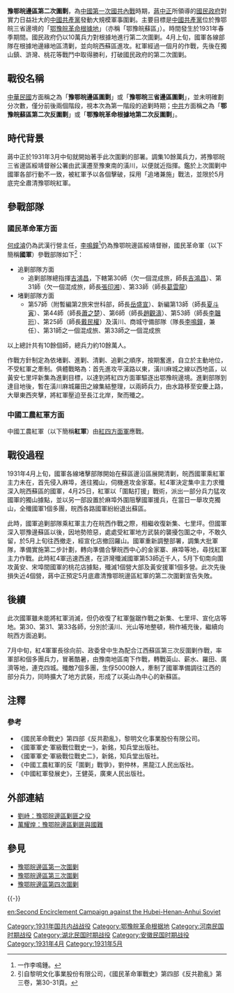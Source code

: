 {{Infobox Military Conflict
|conflict=豫鄂皖邊區第二次圍剿
|partof=[[第一次国共内战|第一次国共内战]]
|image=
|caption=[[豫|豫]]、[[湖北省|鄂]]、[[皖|皖]]三省在中國的位置圖
|date=1931年4月－5月
|place=[[豫|豫]]、[[湖北省|鄂]]、[[皖|皖]]
|result=紅軍勝利
|combatant1=[[File:Flag_of_the_Republic_of_China_Army.svg|22px]] [[國民革命軍|國民革命軍]]
|combatant2=[[File:中國工農紅軍軍旗.svg|22px]] [[中國工農紅軍|工農紅軍]]
|commander1=[[File:Flag_of_the_Republic_of_China_Army.svg|22px]] [[何成濬|何成濬]]<br>[[File:Flag_of_the_Republic_of_China_Army.svg|22px]] [[李鳴鐘|李鳴鐘]]
|commander2=[[File:中國工農紅軍軍旗.svg|22px]] [[張國燾|張國燾]]<br>[[File:中國工農紅軍軍旗.svg|22px]] [[鄺繼勳|鄺繼勳]]<br>[[File:中國工農紅軍軍旗.svg|22px]] [[余篤三|余篤三]]
|strength1=130,000人
|strength2=20,000人
|casualties1=5,000人
|casualties2=?
}}
'''豫鄂皖邊區第二次圍剿'''，為[[中國|中國]][[第一次國共內戰|第一次國共內戰]]時期，[[蔣中正|蔣中正]]所領導的[[國民政府|國民政府]]對實力日益壯大的[[中國共產黨|中國共產黨]]發動大規模軍事圍剿。主要目標是[[中國共產黨|中國共產黨]]位於豫鄂皖三省邊境的「[[鄂豫皖革命根據地|鄂豫皖革命根據地]]」（亦稱「鄂豫皖蘇區」）。時間發生於1931年春季期間。國民政府仍以10萬兵力對根據地進行第二次圍剿。4月上旬，國軍各線部隊在根據地邊緣地區清剿，並向皖西蘇區進攻。紅軍經過一個月的作戰，先後在獨山鎮、滸灣、桃花等戰鬥中取得勝利，打破國民政府的第二次圍剿。

== 戰役名稱 ==
[[中華民國|中華民國]]方面稱之為「'''豫鄂皖邊區圍剿'''」或「'''豫鄂皖三省邊區圍剿'''」，並未明確劃分次數，僅分前後兩個階段，視本次為第一階段的追剿時期；[[中共|中共]]方面稱之為「'''鄂豫皖蘇區第二次反圍剿'''」或「'''鄂豫皖革命根據地第二次反圍剿'''」。

== 時代背景 ==
蔣中正於1931年3月中旬就開始著手此次圍剿的部署。調集10餘萬兵力，將豫鄂皖三省邊區綏靖督辦公署由武漢遷至豫東南的潢川，以便就近指揮。鑑於上次圍剿中國軍各部行動不一致，被紅軍予以各個擊破，採用「追堵兼施」戰法，並限於5月底完全肅清豫鄂皖紅軍。

== 參戰部隊 ==
=== 國民革命軍方面 ===
[[何成濬|何成濬]]仍為武漢行營主任，[[李鳴鐘|李鳴鐘]]<ref>一作李鳴鍾。</ref>仍為豫鄂皖邊區綏靖督辦，國民革命軍（以下簡稱'''國軍'''）參戰部隊如下<ref>引自黎明文化事業股份有限公司，《國民革命軍戰史》第四部《反共勘亂》第三卷，第30-31頁。</ref>：

*追剿部隊方面
**追剿部隊總指揮[[吉鴻昌|吉鴻昌]]，下轄第30師（欠一個混成旅，師長[[吉鴻昌|吉鴻昌]]）、第31師（欠一個混成旅，師長[[張印湘|張印湘]]）、第33師（師長[[葛雲龍|葛雲龍]]）
*堵剿部隊方面
**第57師（附暫編第2旅宋世科部，師長[[岳盛宣|岳盛宣]]）、新編第13師（師長[[夏斗寅|夏斗寅]]）、第44師（師長[[蕭之楚|蕭之楚]]）、第6師（師長[[趙觀濤|趙觀濤]]）、第53師（師長[[李韞珩|李韞珩]]）、第25師（師長[[戴民權|戴民權]]）及潢川、商城守備部隊（隊長[[李鳴鐘|李鳴鐘]]，兼任）、第31師之一個混成旅、第33師之一個混成旅

以上總計共有10餘個師，總兵力約10餘萬人。

作戰方針制定為依堵剿、進剿、清剿、追剿之順序，按期奮進，自立於主動地位，不受紅軍之牽制。俱體戰略為：首先進攻平漢路以東，潢川麻城之線以西地區，以黃安七里坪新集為進剿目標，以達到將紅四方面軍驅逐出鄂豫皖邊境。進剿部隊到達目地後，暫在潢川麻城羅田之線集結整理，以兩師兵力，由水路移至安慶上路，大舉東西夾擊，將紅軍壓迫至長江北岸，聚而殲之。

=== 中國工農紅軍方面 ===
中國工農紅軍（以下簡稱'''紅軍'''）由[[紅四方面軍|紅四方面軍]]應戰。

== 戰役過程 ==
1931年4月上旬，國軍各線堵擊部隊開始在蘇區邊沿區展開清剿，皖西國軍乘紅軍主力未在，首先侵入麻埠，進往獨山，伺機進攻金家寨。紅4軍決定集中主力求殲深入皖西蘇區的國軍，4月25日，紅軍以「圍點打援」戰術，派出一部分兵力猛攻國軍的獨山據點，並以另一部設置於麻埠外圍阻擊國軍援兵，在當日一舉攻克獨山，全殲國軍1個多團，皖西各路國軍紛紛退出蘇區。

此時，國軍追剿部隊乘紅軍主力在皖西作戰之際，相繼收復新集、七里坪。但國軍深入鄂豫邊蘇區以後，因地勢險惡，處處受紅軍地方武裝的襲擾包圍之中，不敢久留，於5月上旬往西撤走，經宣化店撤回羅山。國軍重新調整部署，調集大批軍隊，準備實施第二步計劃，轉向準備合擊皖西中心的金家寨、麻埠等地，尋找紅軍主力作戰。此時紅4軍迅速西進，在滸灣殲滅國軍第53師近千人，5月下旬南向圍攻黃安、宋埠間國軍的桃花店據點，殲滅1個營大部及黃安援軍1個多營。此次先後損失近4個營，蔣中正預定5月底肅清豫鄂皖邊區紅軍的第二次圍剿宣告失敗。

== 後續 ==
此次國軍雖未能將紅軍消滅，但仍收復了紅軍盤踞作戰之新集、七里坪、宣化店等地。第30、第31、第33各師，分別於潢川、光山等地整頓，稍作補充後，繼續向皖西方面追剿。

7月中旬，紅4軍軍長徐向前、政委曾中生為配合江西蘇區第三次反圍剿作戰，率軍部和個多團兵力，冒著酷暑，由豫南地區南下作戰，轉戰英山、薪水、羅田、廣濟等地，連克四城。殲敵7個多團，生俘5000餘人，牽制了國軍準備調往江西的部分兵力，同時擴大了地方武裝，形成了以英山為中心的新蘇區。

== 注釋 ==
{{Reflist|2}}

=== 參考 ===
*《國民革命戰史》第四部《反共勘亂》，黎明文化事業股份有限公司。
*《國軍軍史·軍級戰位戰史一》，新銘，知兵堂出版社。
*《國軍軍史·軍級戰位戰史二》，新銘，知兵堂出版社。
*《中國工農紅軍的反「圍剿」戰爭》，劉仲林，黑龍江人民出版社。
*《中國紅軍發展史》，王健英，廣東人民出版社。

== 外部連結 ==
*[http://blog.boxun.com/hero/xsj1/50_1.shtml 劉峙：豫鄂皖邊區剿匪之役] {{Wayback|url=http://blog.boxun.com/hero/xsj1/50_1.shtml |date=20150927163449 }}
*[http://blog.boxun.com/hero/xsj1/120_1.shtml 萬耀煌：豫鄂皖邊區剿匪與國難] {{Wayback|url=http://blog.boxun.com/hero/xsj1/120_1.shtml |date=20150927152532 }}

== 參見 ==
*[[豫鄂皖邊區第一次圍剿|豫鄂皖邊區第一次圍剿]]
*[[豫鄂皖邊區第三次圍剿|豫鄂皖邊區第三次圍剿]]
*[[豫鄂皖邊區第四次圍剿|豫鄂皖邊區第四次圍剿]]

{{-}}
{{第一次國共內戰}}

[[Category:1931年国共内战战役|Category:1931年国共内战战役]]
[[Category:鄂豫皖革命根据地|Category:鄂豫皖革命根据地]]
[[Category:河南民国时期战役|Category:河南民国时期战役]]
[[Category:湖北民国时期战役|Category:湖北民国时期战役]]
[[Category:安徽民国时期战役|Category:安徽民国时期战役]]
[[Category:1931年4月|Category:1931年4月]]
[[Category:1931年5月|Category:1931年5月]]

[[en:Second_Encirclement_Campaign_against_the_Hubei-Henan-Anhui_Soviet|en:Second Encirclement Campaign against the Hubei-Henan-Anhui Soviet]]